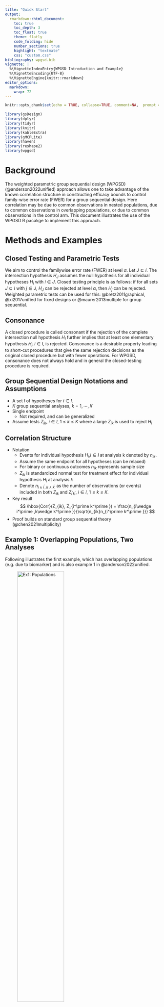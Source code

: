 ```yaml
---
title: "Quick Start"
output:
  rmarkdown::html_document:
    toc: true
    toc_depth: 3
    toc_float: true
    theme: flatly
    code_folding: hide
    number_sections: true
    highlight: "textmate"
    css: "custom.css"
bibliography: wpgsd.bib
vignette: |
  %\VignetteIndexEntry{WPGSD Introduction and Example}
  %\VignetteEncoding{UTF-8}
  %\VignetteEngine{knitr::rmarkdown}
editor_options:
  markdown:
    wrap: 72
---
```


```r
knitr::opts_chunk$set(echo = TRUE, collapse=TRUE, comment=NA,  prompt = TRUE, error = TRUE, fig.align = "center")
 
library(gsDesign) 
library(dplyr)
library(tidyr)
library(knitr)
library(kableExtra)
library(gMCPLite)
library(haven)
library(reshape2)
library(wpgsd)
```

# Background

The  weighted parametric group sequential design (WPGSD) (@anderson2022unified) approach allows one to take advantage of the known correlation structure in constructing efficacy bounds to control family-wise error rate (FWER) for a group sequential design. Here correlation may be due to common observations in nested populations, due to common observations in overlapping populations, or due to common observations in the control arm. This document illustrates the use of the WPGSD R pacakge to implement this approach.

# Methods and Examples
  
## Closed Testing and Parametric Tests

We aim to control the familywise error rate (FWER) at level $\alpha$. Let $J \subseteq I$. The intersection hypothesis $H_J$ assumes the null hypothesis for all individual hypotheses $H_i$ with $i \in J$. Closed testing principle is as follows: if for all sets $J \subseteq I$ with $j \in J$, $H_J$ can be rejected at level $\alpha$, then $H_j$ can be rejected. Weighted parametric tests can be used for this: @bretz2011graphical, @xi2017unified for fixed designs or @maurer2013multiple for group sequential.

## Consonance
A closed procedure is called consonant if the rejection of the complete intersection null hypothesis $H_I$ further  implies  that  at  least  one  elementary  hypothesis $H_i, i \in I$,  is rejected.  Consonance is a desirable property leading to short-cut procedures that give the same rejection decisions as the original closed procedure but with fewer operations. For WPGSD, consonance does not always hold and in general the closed-testing procedure is required.

## Group Sequential Design Notations and Assumptions

- A set $I$ of hypotheses for $i \in I$.
- $K$ group sequential analyses, $k=1,⋯,K$
- Single endpoint
    * Not required, and can be generalized
- Assume tests $Z_{ik}$, $i \in I$, $1 \leq k \leq K$ where a large $Z_{ik}$ is used to reject $H_i$

## Correlation Structure

- Notation
    * Events for individual hypothesis $H_i$,$i \in I$ at analysis k denoted by $n_{ik}$.
    * Assume the same endpoint for all hypotheses (can be relaxed)
    * For binary or continuous outcomes $n_{ik}$ represents sample size
    * $Z_{ik}$ is standardized normal test for treatment effect for individual hypothesis $H_i$ at analysis $k$
    * Denote $n_{i\wedge i^\prime,k\wedge k^\prime}$ as the number of observations (or events) included in both $Z_{ik}$ and $Z_{i^\prime k^\prime}$, $i\in I$, $1\le k\le K$.
- Key result
  $$  \hbox{Corr}(Z_{ik}, Z_{i^\prime k^\prime }) =  \frac{n_{i\wedge i^\prime ,k\wedge k^\prime }}{\sqrt{n_{ik}n_{i^\prime k^\prime }}} $$
- Proof builds on standard group sequential theory (@chen2021multiplicity)

## Example 1: Overlapping Populations, Two Analyses 

Following illustrates the first example, which has overlapping populations (e.g. due to biomarker) and is also example 1 in @anderson2022unified.

![Ex1: Populations](./figures/ex1_pop.JPG){width=60%}

The multiplicity strategy is defined as follows.

```r
# transition matrix
m <- matrix(c(0, 0, 1,
              0, 0, 1,
              0.5, 0.5, 0), nrow = 3, byrow = TRUE)
# weight matrix
w <- c(0.3, 0.3, 0.4)

# multiplicity graph
cbPalette <- c("#999999", "#E69F00", "#56B4E9")

nameHypotheses <- c("H1: Population 1",
                    "H2: Population 2", 
                    "H3: Overall Population")

hplot <- hGraph(3,
                alphaHypotheses = w,
                m = m,
                nameHypotheses = nameHypotheses, 
                trhw = .2, trhh = .1, 
                digits = 5, trdigits = 3, size = 5, halfWid = 1, 
                halfHgt = 0.5, offset = 0.2 , trprop = 0.4,  
                fill = as.factor(c(2, 3, 1)),
                palette = cbPalette,
                wchar = "w") 
hplot
```

The event count of each hypothesis at each analysis is shown below.

![Ex1: Event count](./figures/ex1_count.JPG){width=60%}


The correlation matrix among test statistics is as follows.

![Ex1: Correlation](./figures/ex1_corr.JPG){width=60%}


## Example 2: Common Control, Two Analyses 

Following illustrates the second example in which correlation comes from common control arm. This is also example 2 in @anderson2022unified.

```r
cbPalette <- c("#999999", "#E69F00", "#56B4E9", "#009E73", 
               "#F0E442", "#0072B2", "#D55E00", "#CC79A7")
nameHypotheses <- c("H1: Experimental 1 vs Control",
                    "H2: Experimental 2 vs Control",
                    "H3: Experimental 3 vs Control")
m <- matrix(c(0, 0.5, 0.5,
              0.5, 0, 0.5,
              0.5, 0.5, 0), nrow = 3,byrow = TRUE)
alphaHypotheses <- c(1/3, 1/3, 1/3)

hplot <- hGraph(3,
                alphaHypotheses = alphaHypotheses,m = m,
                nameHypotheses = nameHypotheses, trhw = .2, trhh = .1,
                digits = 3, trdigits = 4, size = 5, halfWid = 1.2, halfHgt = 0.5,
                offset = 0.2 , trprop = 0.35,
                fill = as.factor(c(2, 3, 1)),
                palette = cbPalette[1:3],
                wchar = "w")
hplot
```

![Ex2: Event count](./figures/ex2_count.JPG){width=60%}

![Ex2: Correlation](./figures/ex2_corr.JPG){width=60%}



## Hypotheses Set 

These 2 examples each has 7 intersection hypotheses and the corresponding weighting strategies are illustrated below.

![Ex1: Weighting Strategy](./figures/ex1_weight.JPG){width=40%}

![Ex2: Weighting Strategy](./figures/ex2_weight.JPG){width=40%}


## $\alpha$ Spending: 3 approaches

The WPGSD approach uses all known correlations between tests in the study. This relaxes bounds and allows increased power or smaller sample size. Three spending approaches have been proposed:

- Fixed spending (Fleming-Harrington-O’Brien (FHO) approach). Specify $0 < \alpha_1(J) < \alpha_2(J) < \ldots < \alpha_K(J) = \alpha(J) \leq \alpha$ for all $J\subseteq I$, where $\alpha(J)$ is the total alpha for intersection hypothesis $H_J$ according to the graphical approach.

- $\alpha$-spending approach 1. We choose a spending function family $f(t,\alpha)$ and set $\alpha_k(J)=f(t_k(J),\alpha(J))$ for $1\le k\le K$ for all intersection hypotheses $J\subseteq I$.

- $\alpha$-spending approach 2. For each elementary hypothesis $i$ ($i$ = 1, 2, \ldots, $m$), specify the $\alpha$-spending function family $f_i(t,\gamma)$ where $\gamma$ is the $\alpha$ level for the hypothesis and $f_i(t_{ik},\gamma)$ determines how much $\alpha$ to spend up to analysis $k$ for hypothesis $i$ when level $\gamma$ is allocated to the hypothesis. Then $\alpha_k(J) = \sum_{i \in J} f_i(t_{ik}, w_i(J)\alpha)$.

## Bounds Computation: Parametric Test, Fixed Design (eg. Two Populations, One Analysis)

- Assume ($Z_1,Z_2$) bivariate normal with known correlation

- Find $\alpha$-inflation factor $c_J$ such that
 $$ \alpha = P[\cup_{i \in J} \{p_i \leq c_Jw_{J,i}\alpha \}] = P[\cup_{i \in J} \{Z_i \geq \Phi^{-1}(1−c_Jw_{J,i}\alpha \}]$$
 
- Basic algorithm code in @bretz2011graphical


### Bounds Computation: WPGSD - Fixed spending and $\alpha$ spending approach 1 {.smaller}

- Assume for $j < k$ that bounds $c_{ij} (J), i \in J, j < k$, have already been set and remain unchanged.
       
- At analysis $k$, compute the correlation matrix of $Z_{ij}$, $i \in J$, $j = 1, \ldots, k$.  
           
    i Initialize $\alpha_{k}^{*}(J) = \alpha_{k}(J) - \alpha_{k-1}(J)$.
           
    ii Set $b_{ik} = \Phi^{-1}(1 - w_{i}(J)\alpha_{k}^{*} (J))$, $i\in J$.
           
    iii Compute type I error rate up to analysis $k$
           $$ 1 - Pr(\cap_{i \in J} \{ Z_{ik} < b_{ik} \} \cap_{i \in J, j < k} \{ Z_{ij} < c_{ij}(J) \} ). $$
           
    iv Update $\alpha_{k}^{*}(J)$ using root-finding with steps ii - iii until the type I error rate through analysis $k$ is controlled at $\alpha_{k}(J)$  for $H_J$.  That is,
          $$ 1 - Pr(\cap_{i \in J} \{ Z_{ik} < b_{ik} \} \cap_{i \in J, j < k} \{ Z_{ij} < c_{ij}(J) \} ) = \alpha_{k}. $$
           
    v Set $c_{ik}(J) = b_{ik}$ from the previous step. The corresponding nominal $p$-value boundary is $p_{ik}(J)= 1-\Phi(c_{ik}(J)) =  w_i(J)\alpha_k^*(J)$.
    
- Note: interim bound does not depend on future analyses. Solution only requires root finding for a single $\alpha_{k}^{*}(J)$ at a time, $k=1,…,K$. Requires multivariate normal computation from mvtnorm R package Genz et al. (2020).

### Bounds Computation: WPGSD - $\alpha$ spending approach 2 {.smaller}

- Assume for $j < k$ that bounds $c_{ij} (J), i \in J, j < k$, have already been set and remain unchanged.
       
- At analysis $k$, compute the correlation matrix of $Z_{ij}$, $i \in J$, $j = 1, \ldots, k$.  
           
    i Determine what the nominal $p$-value boundary would be for each elementary hypothesis in $J$ for a weighted Bonferroni test in a group sequential design as described in @maurer2013multiple. Let these nominal $p$-value boundaries be $\alpha^\prime_{ik}(J)$.
           
    ii Choose an inflation factor $\xi_{k}(J) > 1$ and set $$b_{ik} = \Phi^{-1}(1 - \xi_k(J) \alpha^\prime_{ik}(J)).$$
           
    iii Update $\xi_k(J)$ until this type I error rate up to analysis $k$ is controlled at $\alpha_{k}(J)$  for $H_J$.  That is,
           $$ 1 - Pr(\cap_{i \in J} \{ Z_{ik} < b_{ik} \} \cap_{i \in J, j < k} \{ Z_{ij} < c_{ij}(J) \} ) = \alpha_{k}(J).$$
           
    iv After the appropriate $\xi_k(J)$ has been derived, the nominal $p$-value boundaries are $p_{ik}(J)=\xi_k(J) \alpha^\prime_{ik}(J)$, and $b_{ik}$ is computed as in step ii, we set $c_{ik}(J) = b_{ik}$.  

- Note: interim bound does not depend on future analyses. Solution only requires root finding for a single $\xi_k(J)$ at a time, k=1,…,K. Requires multivariate normal computation from mvtnorm R package Genz et al. (2020).

## Implementation of Example 1 with Overlapping Populations 

We first define the transition matrix and weights as shown above in Section 2.5. Next we set up the event count table as follows:

- Analysis: Analysis number (1 for interim, 2 for final).
- Event: Event counts.
- H1, H2: Hypotheses intersected.
    * (1, 1) represents counts for hypothesis 1
    * (1, 2) for counts for the intersection of hypotheses 1 and 2

```r
event <- tribble(
  ~H1, ~ H2, ~Analysis, ~Event,
  1, 1, 1, 100,
  2, 2, 1, 110,
  3, 3, 1, 225,
  1, 2, 1, 80,
  1, 3, 1, 100,
  2, 3, 1, 110,
  1, 1, 2, 200,
  2, 2, 2, 220,
  3, 3, 2, 450,
  1, 2, 2, 160,
  1, 3, 2, 200,
  2, 3, 2, 220
) 
event %>% 
  kbl(caption = "Event Count", align = "l") %>%
  kable_classic_2(full_width = F) 
```
 

```r
# Alternatively one can manually enter paths for analysis datasets, below example uses dummy data assuming currently we are at IA1
paths <- "../inst/extdata"

### Generate event count table from ADSL and ADTTE datasets 
# Selection criteria for each hypothesis
h_select <- tribble(
  ~Hypothesis, ~Crit,
  1, "PARAMCD=='OS' & TRT01P %in% c('Xanomeline High Dose', 'Placebo')",
  2, "PARAMCD=='OS' & TRT01P %in% c('Xanomeline Low Dose', 'Placebo')"
) 

event2 <- generate_event_table(paths, h_select, 
                                  adsl_name = "adsl", adtte_name = "adtte", 
                                  key_var = "USUBJID", cnsr_var = "CNSR")$event

event2 %>% 
  kbl(caption = "Event Count - Compute from SAS Datasets Example", align = "l") %>%
  kable_classic_2(full_width = F) 
```


Then we compute correlation matrix using the event count table and generate_corr(). We see that the correlations not accounted for by the Bonferroni approach are substantial and, thus, might expect a non-trivial impact on bounds for hypothesis tests.

```r
## generate correlation from events
corr <- generate_corr(event)

corr %>% 
  kbl(caption="Correlation Matrix", align = "l", digits = 2) %>% 
  kable_classic_2(full_width = F) 
```


Bonferroni and WPGSD bounds can then be computed via generate_bounds(). In this example, we useHSD(-4) as $\alpha$-spending for all hypotheses. Of note, generate_bounds() input type specifies boundary type. 

- 0 = Bonferroni. Separate alpha spending for each hypotheses.
- 1 = Fixed alpha spending for all hypotheses. Method 3a in the manuscript.
- 2 = Overall alpha spending for all hypotheses. Method 3b in the manuscript.
- 3 = Separate alpha spending for each hypotheses. Method 3c in the manuscript.

Compute Bonferroni bounds.
```r
# Bonferroni bounds
bound_Bonf <- generate_bounds(type = 0, k = 2, w = w, m = m, 
                              corr = corr, alpha = 0.025, 
                              sf = list(sfHSD, sfHSD, sfHSD), 
                              sfparm = list(-4, -4, -4), 
                              t = list(c(0.5, 1), c(0.5, 1), c(0.5, 1)))

bound_Bonf %>% 
  kbl(caption = "Bonferroni bounds", align = "l", digits = 4) %>%
  kable_classic_2(full_width = F) 
```


Compute WPGSD Bounds using $\alpha$-spending approach 1 with HSD(-4) spending. Here spending time was defined as minimum of the 3 observed information fractions.

```r
set.seed(1234)
# WPGSD bounds, spending approach 1
bound_WPGSD <- generate_bounds(type = 2, k = 2, w = w, m = m, 
                               corr = corr, alpha = 0.025, 
                               sf = sfHSD, 
                               sfparm = -4, 
                               t = c(min(100/200, 110/220, 225/450), 1))

bound_WPGSD %>% 
  kbl(caption = "WPGSD  bounds", align = "l", digits = 4) %>%
  kable_classic_2(full_width = F)  
```

Below shows the comparison between the Bonferroni and WPGSD bounds. Nominal level at final analysis by using the WPGSD method increased by up to 1.3× over those obtained via the Bonferroni approach. 
 
```r
# Combine and back-calculate xi
bounds <- left_join(bound_Bonf, bound_WPGSD, 
                    by = c("Hypotheses","Analysis"), 
                    suffix = c(".B", ".W"))

bounds <- bounds %>% 
  rowwise() %>% 
  mutate(xi = sum(H1.W, H2.W, H3.W, na.rm = TRUE) /
           sum(H1.B, H2.B, H3.B, na.rm = TRUE))

# Reorder for output
bounds$order <- rep(c(5, 2, 1, 3, 6, 4, 7), 2)
bounds <- bounds %>% arrange(Analysis, order) %>% select(-order)

# Bonferroni and WPGSD Bounds (Table 6 in the manuscript)
bounds %>% 
  kbl(caption = "Bonferroni and WPGSD Bounds", align = "l", digits = 4) %>%
  kable_classic_2(full_width = F)  
```
 
Closed testing procedure can then be performed using closed_test().

```r
## Observed p-values. 
## The tibble must contain columns Analysis, H1, H2 etc for all hypotheses
p_obs <- tribble(
                ~Analysis, ~ H1, ~H2, ~H3,
                1, 0.01, 0.0004, 0.03,
                2, 0.05, 0.002,  0.015)

## Closed testing ##
test_result <- closed_test(bound_WPGSD, p_obs)

p_obs %>% 
  kbl(caption = "Observed Nominal p-Values", align = "l") %>%
  kable_classic_2(full_width = F) 

test_result %>% 
  kbl(caption = "Closed Testing Results", align = "l") %>%
  kable_classic_2(full_width = F) 
```

## Implementation of Example 2 with Common Control 

Similarly, codes below reproduce the result of Example 2 of @anderson2022unified, which uses spending method 3c specified in the paper.

```r

set.seed(1234)

#~~~~~~~~~~~~~~~~~~~~~~~~~~~~~ Ex2 BH ~~~~~~~~~~~~~~~~~~~~~~~~~~~~~~~~~#
# Transition matrix in Figure A2
m <- matrix(c(0,   0.5, 0.5,
              0.5, 0,   0.5,
              0.5, 0.5, 0), nrow = 3,byrow = TRUE)
# Initial weights
w <- c(1/3, 1/3, 1/3)

# Event count of intersection of paired hypotheses - Table 2
event <- tribble(
  ~H1, ~ H2, ~Analysis, ~Event,
  1, 1, 1, 155,
  2, 2, 1, 160,
  3, 3, 1, 165,
  1, 2, 1, 85,
  1, 3, 1, 85,
  2, 3, 1, 85,
  1, 1, 2, 305,
  2, 2, 2, 320,
  3, 3, 2, 335,
  1, 2, 2, 170,
  1, 3, 2, 170,
  2, 3, 2, 170
) 

event %>% 
  kbl(caption = "Event Count", align = "l") %>%
  kable_classic_2(full_width = F)  

# Generate correlation from events
corr <- generate_corr(event)

# correlation matrix in Table 4
corr %>% 
  kbl(caption = "Correlation Matrix", align = "l", digits = 2) %>% 
  kable_classic_2(full_width = F) 

# WPGSD bounds, spending method 3c
bound_WPGSD <- generate_bounds(type = 3, k = 2, w = w, m = m, corr = corr, alpha = 0.025, 
                               sf = list(sfLDOF, sfLDOF, sfLDOF), 
                               sfparm = list(0, 0, 0), 
                               t = list(c(155/305, 1), c(160/320, 1), c(165/335, 1)))

# Bonferroni bounds
bound_Bonf <- generate_bounds(type = 0, k = 2, w = w, m = m, corr = corr, alpha = 0.025, 
                              sf = list(sfLDOF, sfLDOF, sfLDOF), 
                              sfparm = list(0, 0, 0), 
                              t = list(c(155/305, 1), c(160/320, 1), c(165/335, 1)))

bounds <- left_join(bound_Bonf, bound_WPGSD, 
                    by = c("Hypotheses", "Analysis"), 
                    suffix=c(".B", ".W")) 

# Reorder for output
bounds$order <- rep(c(5, 2, 1, 3, 6, 4, 7), 2)
bounds <- bounds %>% arrange(Analysis,order) %>% select(-order) 

# Table A6
bounds %>% 
  kbl(caption = "Bonferroni and WPGSD Bounds", align = "l", digits = 4) %>%
  kable_classic_2(full_width = F)  
```


## Power Considerations

The above illustrates the use of the WPGSD approach to compute bounds at the analysis stage. At the design stage, one can take one of the following 2 options: 1) The trial can be first designed as if the testing would be done with a weighted Bonferroni with conservative sample size estimate. At the analysis stage, the correlation can be taken into consideration with the WPGSD approach for bound calculation; or 2) To adjust the sample size downward using the WPGSD approach at the design stage, one can power the study by taking the minimum $p$-value bound for a given individual hypothesis from the WPGSD table (with assumed correlation structure). For example, for $H_2$ of example 1, this is $\hbox{min}(0.0011,0.0017,0.0010,0.0030)=0.0010$ for $k=1$ and $\hbox{min}(0.0092,0.0144,0.0081,0.0238)=0.0081$ for $k=2$. Then the $H_2$ bounds of 0.0010 ($k=1$) and 0.0081 ($k=2$) can be used to power $H_2$. R function for the 2nd option is in development.

# Conclusions

The WPGSD approach provides an unification of previous work on parametric testing in group sequential design. It enabled more complex scenarios and requires attention to consonance and intersection hypotheses. Although detailed closed testing is required, this should not be a deterrent. The approach accommodates various spending approaches and provides more relaxed bounds
and improved power compared to the Bonferroni approach. 

# References
